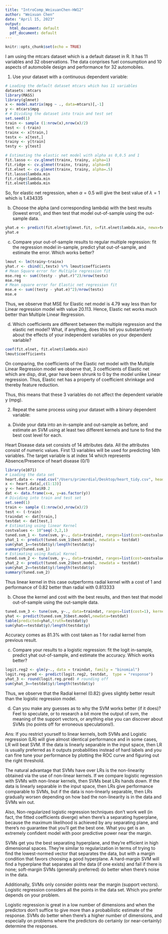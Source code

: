 ```yaml
---
title: "IntroComp_WeixuanChen-HW12"
author: "Weixuan Chen"
date: "April 15, 2023"
output:
  html_document: default
  pdf_document: default
---
```


```r
knitr::opts_chunk$set(echo = TRUE)
```
I am using the mtcars dataset which is a default dataset in R. It has 11 variables and 32 observations.
The data conprises fuel consumption and 10 aspects of automobile design and performance for 32 automobiles.

1. Use your dataset with a continuous dependent variable:
```r
# Loading the default dataset mtcars which has 11 variables
datasets::mtcars
library(MASS)
library(glmnet)
x <- model.matrix(mpg ~ ., data=mtcars)[,-1]
y <- mtcars$mpg
# # Dividing the dataset into train and test set
set.seed(1)
train <- sample (1:nrow(x),nrow(x)/2) 
test <- (-train)
trainx <- x[train,]
testx <- x[test,]
trainy <- y[train]
testy <- y[test]
```

```r
# Estimating the elastic net model with alpha as 0,0.5 and 1
fit.lasso <- cv.glmnet(trainx, trainy, alpha=1)
fit.ridge <- cv.glmnet(trainx, trainy, alpha=0)
fit.elnet <- cv.glmnet(trainx, trainy, alpha=.5)
fit.lasso$lambda.min
fit.ridge$lambda.min
fit.elnet$lambda.min
```
So, for elastic net regression, when $\alpha=0.5$ will give the best value of $\lambda=1$ which is 1.434335

b. Choose the alpha (and corresponding lambda) with the best results (lowest error), and then test that model out-of-sample using the out-sample data.


```r
yhat.e <- predict(fit.elnet$glmnet.fit, s=fit.elnet$lambda.min, newx=testx)
yhat.e
```


c. Compare your out-of-sample results to regular multiple regression: fit the regression model in-sample, predict yhat out-of-sample, and estimate the error. Which works better?

```r
lmout <- lm(trainy~trainx)
yhat.r <- cbind(1,testx) %*% lmout$coefficients
# Mean Square error for Multiple regression fit
mse.reg <- sum((testy - yhat.r)^2)/nrow(testx)
mse.reg
# Mean square error for Elastic net regression fit
mse.e <- sum((testy - yhat.e)^2)/nrow(testx)
mse.e
```
Thus, we observe that MSE for Elastic net model is 4.79 way less than for Linear regression model with value 20.113. Hence, Elastic net works much better than Multiple Linear Regression.


d. Which coefficients are different between the multiple regression and the elastic net model? What, if anything, does this tell you substantively about the effects of your independent variables on your dependent variable?

```r
coef(fit.elnet, fit.elnet$lambda.min)
lmout$coefficients
```
On comparing, the coefficients of the Elastic net model with the Multiple Linear Regression model we observe that, 3 coefficients of Elastic net which are disp, drat, gear have been shrunk to 0 by the model unlike Linear regression. Thus, Elastic net has a property of coefficient shrinkage and thereby feature reduction.

Thus, this means that these 3 variables do not affect the dependent variable y (mpg).

2. Repeat the same process using your dataset with a binary dependent variable:
a. Divide your data into an in-sample and out-sample as before, and estimate an SVM using at least two different kernels and tune to find the best cost level for each.


Heart Disease data set consists of 14 attributes data. All the attributes consist of numeric values. First 13 variables will be used for predicting 14th variables. The target variable is at index 14 which represents Absence/Presence of heart disease (0/1)


```r
library(e1071)
# Loading the data set
heart.data <- read.csv("/Users/primordial/Desktop/heart_tidy.csv", header = T, sep = ",")
x <- heart.data[,c(1:13)]
y <- heart.data$X0.2
dat <- data.frame(x=x, y=as.factor(y))
# Dividing into train and test set
set.seed(1)
train <- sample (1:nrow(x),nrow(x)/2) 
test <- (-train)
traindat <- dat[train,]
testdat <- dat[test,]
# Estimating using linear Kernel
costvalues <- 10^seq(-3,2,1)
tuned.svm_1 <- tune(svm, y~., data=traindat, ranges=list(cost=costvalues), kernel="linear")
yhat_1 <- predict(tuned.svm_1$best.model, newdata = testdat)
sum(yhat_1==testdat$y)/length(testdat$y)
summary(tuned.svm_1)
# Estimating using Radial Kernel
tuned.svm_2 <- tune(svm, y~., data=traindat, ranges=list(cost=costvalues), kernel="radial")
yhat_2 <- predict(tuned.svm_2$best.model, newdata = testdat)
sum(yhat_2==testdat$y)/length(testdat$y)
summary(tuned.svm_2)
```

Thus linear kernel in this case outperforms radial kernel with a cost of 1 and performance of 0.82 better than radial with 0.813333

b. Chose the kernel and cost with the best results, and then test that model out-of-sample using the out-sample data.


```r
tuned.svm_3 <- tune(svm, y~., data=traindat, ranges=list(cost=1), kernel="radial")
yhat <- predict(tuned.svm_3$best.model,newdata=testdat)
table(predicted=yhat,truth=testdat$y)
sum(yhat==testdat$y)/length(testdat$y)
```
Accuracy comes as 81.3% with cost taken as 1 for radial kernel from previous result.

c. Compare your results to a logistic regression: fit the logit in-sample, predict yhat out-of-sample, and estimate the accuracy. Which works better?

```r
logit.reg2 <- glm(y~., data = traindat, family = "binomial")
logit.reg.pred <- predict(logit.reg2, testdat,  type = "response")
yhat_3 <- round(logit.reg.pred) # rounding off
sum(yhat_3==testdat$y)/length(testdat$y)
```

Thus, we observe that the Radial kernel (0.82) gives slightly better result than the logistic regression model.


d. Can you make any guesses as to why the SVM works better (if it does)? Feel to speculate, or to research a bit more the output of svm, the meaning of the support vectors, or anything else you can discover about SVMs (no points off for erroneous speculations!).

Ans:
If you restrict yourself to linear kernels, both SVMs and Logistic regression (LR) will give almost identical performance and in some cases, LR will beat SVM. If the data is linearly separable in the input space, then LR is usually preferred as it outputs probabilities instead of hard labels and you can fine tune your performance by plotting the ROC curve and figuring out the right threshold.

The natural advantage that SVMs have over LRs is the non-linearity obtained via the use of non-linear kernels. If we compare logistic regression with SVMs with non-linear kernels, then SVMs beat LRs hands down. If the data is linearly separable in the input space, then LRs give performance comparable to SVMs, but if the data is non-linearly separable, then LRs gradually worsen depending on how bad the non-linearity is in the data and SVMs win out.

Also,
Non-regularized logistic regression techniques don't work well (in fact, the fitted coefficients diverge) when there's a separating hyperplane, because the maximum likelihood is achieved by any separating plane, and there's no guarantee that you'll get the best one. What you get is an extremely confident model with poor predictive power near the margin. 

SVMs get you the best separating hyperplane, and they're efficient in high dimensional spaces. They're similar to regularization in terms of trying to find the lowest-normed vector that separates the data, but with a margin condition that favors choosing a good hyperplane. A hard-margin SVM will find a hyperplane that separates all the data (if one exists) and fail if there is none; soft-margin SVMs (generally preferred) do better when there's noise in the data. 

Additionally, SVMs only consider points near the margin (support vectors). Logistic regression considers all the points in the data set. Which you prefer depends on your problem. 

Logistic regression is great in a low number of dimensions and when the predictors don't suffice to give more than a probabilistic estimate of the response. SVMs do better when there's a higher number of dimensions, and especially on problems where the predictors do certainly (or near-certainly) determine the responses.

